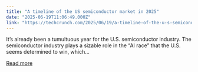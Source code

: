 ```yaml
---
title: "A timeline of the US semiconductor market in 2025"
date: "2025-06-19T11:06:49.000Z"
link: "https://techcrunch.com/2025/06/19/a-timeline-of-the-u-s-semiconductor-market-in-2025/"
---
```


It&#8217;s already been a tumultuous year for the U.S. semiconductor industry. The semiconductor industry plays a sizable role in the &#8220;AI race&#8221; that the U.S. seems determined to win, which...

[Read more](https://techcrunch.com/2025/06/19/a-timeline-of-the-u-s-semiconductor-market-in-2025/)
